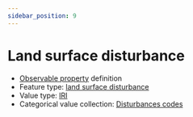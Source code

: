 ```yaml
---
sidebar_position: 9
---
```



# Land surface disturbance

- [Observable property](/viewers/dawe-vocabs?uri=https://linked.data.gov.au/def/test/dawe-cv/60987214-ea2b-4acb-8825-982546e64e58) definition
- Feature type: [land surface disturbance](http://linked.data.gov.au/def/tern-cv/7e256d28-e686-4b6a-b64a-ac1b1a8f164d)
- Value type: [IRI](https://w3id.org/tern/ontologies/tern/IRI)
- Categorical value collection: [Disturbances codes](/viewers/dawe-vocabs?uri=https://linked.data.gov.au/def/test/dawe-cv/06e593a0-23ee-4f94-83ac-e4e8cd14ee10)

<Example protocolModule="plot-soil-description" observableProperty="https://linked.data.gov.au/def/test/dawe-cv/60987214-ea2b-4acb-8825-982546e64e58" />
